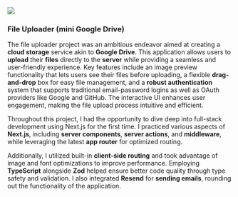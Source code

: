 ![](https://ik.imagekit.io/1xdonvuj2/fileuploader-mdx.png?updatedAt=1727708803154)

### **File Uploader (mini Google Drive)**

The file uploader project was an ambitious endeavor aimed at creating a **cloud storage** service akin to **Google Drive**. 
This application allows users to **upload** their **files** directly to the **server** while providing a seamless and user-friendly experience. 
Key features include an image preview functionality that lets users see their files before uploading, a flexible **drag-and-drop** box 
for easy file management, and a **robust authentication** system that supports traditional email-password logins as well as OAuth providers 
like Google and GitHub. The interactive UI enhances user engagement, making the file upload process intuitive and efficient.

Throughout this project, I had the opportunity to dive deep into full-stack development using Next.js for the first time. 
I practiced various aspects of **Next.js**, including **server components**, **server actions**, and **middleware**, while leveraging the 
latest **app router** for optimized routing. 

Additionally, I utilized built-in **client-side routing** and took advantage of image and font optimizations to improve performance. 
Employing **TypeScript** alongside **Zod** helped ensure better code quality through type safety and validation. 
I also integrated **Resend** for **sending emails**, rounding out the functionality of the application. 
